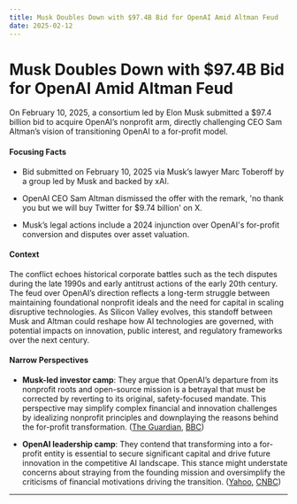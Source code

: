 ```yaml
---
title: Musk Doubles Down with $97.4B Bid for OpenAI Amid Altman Feud
date: 2025-02-12
---
```


# Musk Doubles Down with $97.4B Bid for OpenAI Amid Altman Feud

On February 10, 2025, a consortium led by Elon Musk submitted a $97.4 billion bid to acquire OpenAI’s nonprofit arm, directly challenging CEO Sam Altman’s vision of transitioning OpenAI to a for-profit model.

#### Focusing Facts

- Bid submitted on February 10, 2025 via Musk’s lawyer Marc Toberoff by a group led by Musk and backed by xAI.

- OpenAI CEO Sam Altman dismissed the offer with the remark, 'no thank you but we will buy Twitter for $9.74 billion' on X.

- Musk’s legal actions include a 2024 injunction over OpenAI's for-profit conversion and disputes over asset valuation.

#### Context

The conflict echoes historical corporate battles such as the tech disputes during the late 1990s and early antitrust actions of the early 20th century. The feud over OpenAI’s direction reflects a long-term struggle between maintaining foundational nonprofit ideals and the need for capital in scaling disruptive technologies. As Silicon Valley evolves, this standoff between Musk and Altman could reshape how AI technologies are governed, with potential impacts on innovation, public interest, and regulatory frameworks over the next century.

#### Narrow Perspectives

- **Musk-led investor camp**: They argue that OpenAI’s departure from its nonprofit roots and open-source mission is a betrayal that must be corrected by reverting to its original, safety-focused mandate. This perspective may simplify complex financial and innovation challenges by idealizing nonprofit principles and downplaying the reasons behind the for-profit transformation. ([The Guardian](https://www.theguardian.com/technology/2025/feb/10/elon-musk-open-ai-bid), [BBC](https://www.bbc.com/news/articles/cpdx75zgg88o))

- **OpenAI leadership camp**: They contend that transforming into a for-profit entity is essential to secure significant capital and drive future innovation in the competitive AI landscape. This stance might understate concerns about straying from the founding mission and oversimplify the criticisms of financial motivations driving the transition. ([Yahoo](https://www.yahoo.com/finance/news/elon-musk-reportedly-offers-974b-for-openai-sam-altman-says-no-thank-you-215634146.html), [CNBC](https://www.cnbc.com/2025/02/10/musk-and-investors-offering-97point4-billion-for-control-of-openai-wsj.html))

---
